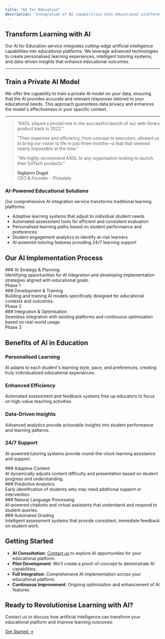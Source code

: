 ```yaml
---
title: "AI for Education"
description: "Integration of AI capabilities into educational platforms. Leveraging advanced technologies to create personalised learning experiences and intelligent tutoring systems."
---
```


## Transform Learning with AI

Our AI for Education service integrates cutting-edge artificial intelligence capabilities into educational platforms. We leverage advanced technologies to create personalised learning experiences, intelligent tutoring systems, and data-driven insights that enhance educational outcomes.

---

## Train a Private AI Model

We offer the capability to train a private AI model on your data, ensuring that the AI provides accurate and relevant responses tailored to your educational needs. This approach guarantees data privacy and enhances the model's effectiveness in your specific context.

---

> "AXOL played a pivotal role in the successful launch of our web library product back in 2022."
>
> "Their expertise and efficiency, from concept to execution, allowed us to bring our vision to life in just three months—a feat that seemed nearly impossible at the time."
>
> "We highly recommend AXOL to any organisation looking to launch their EdTech products."
>
> **Sigbjorn Dugal**  
> CEO & Founder - Pickatale

### AI-Powered Educational Solutions

Our comprehensive AI integration service transforms traditional learning platforms:

- Adaptive learning systems that adjust to individual student needs
- Automated assessment tools for efficient and consistent evaluation
- Personalised learning paths based on student performance and preferences
- Student engagement analytics to identify at-risk learners
- AI-powered tutoring features providing 24/7 learning support

## Our AI Implementation Process

<div className="grid grid-cols-1 md:grid-cols-3 gap-4 my-6">
  <div className="border border-blue-500 rounded-lg p-4 bg-blue-50 shadow-md flex flex-col justify-between">
    ### AI Strategy & Planning
    <div>
      Identifying opportunities for AI integration and developing implementation
      strategies aligned with educational goals.
    </div>
    <div className="text-lg font-bold pt-2 mt-auto">Phase 1</div>
  </div>
  <div className="border border-blue-500 rounded-lg p-4 bg-blue-50 shadow-md flex flex-col justify-between">
    ### Development & Training
    <div>
      Building and training AI models specifically designed for educational
      contexts and outcomes.
    </div>
    <div className="text-lg font-bold pt-2 mt-auto">Phase 2</div>
  </div>
  <div className="border border-blue-500 rounded-lg p-4 bg-blue-50 shadow-md flex flex-col justify-between">
    ### Integration & Optimisation
    <div>
      Seamless integration with existing platforms and continuous optimisation
      based on real-world usage.
    </div>
    <div className="text-lg font-bold pt-2 mt-auto">Phase 3</div>
  </div>
</div>

## Benefits of AI in Education

### Personalised Learning

AI adapts to each student's learning style, pace, and preferences, creating truly individualised educational experiences.

### Enhanced Efficiency

Automated assessment and feedback systems free up educators to focus on high-value teaching activities.

### Data-Driven Insights

Advanced analytics provide actionable insights into student performance and learning patterns.

### 24/7 Support

AI-powered tutoring systems provide round-the-clock learning assistance and support.

<div className="grid grid-cols-1 md:grid-cols-2 gap-4 my-6">
  <div className="border border-green-500 rounded-lg p-4 bg-green-50 shadow-md">
    ### Adaptive Content
    <div>
      AI dynamically adjusts content difficulty and presentation based on
      student progress and understanding.
    </div>
  </div>
  <div className="border border-green-500 rounded-lg p-4 bg-green-50 shadow-md">
    ### Predictive Analytics
    <div>
      Early identification of students who may need additional support or
      intervention.
    </div>
  </div>
  <div className="border border-green-500 rounded-lg p-4 bg-green-50 shadow-md">
    ### Natural Language Processing
    <div>
      AI-powered chatbots and virtual assistants that understand and respond to
      student queries.
    </div>
  </div>
  <div className="border border-green-500 rounded-lg p-4 bg-green-50 shadow-md">
    ### Automated Grading
    <div>
      Intelligent assessment systems that provide consistent, immediate feedback
      on student work.
    </div>
  </div>
</div>

## Getting Started

- **AI Consultation**: [Contact us](/contact) to explore AI opportunities for your educational platform.
- **Pilot Development**: We'll create a proof-of-concept to demonstrate AI capabilities.
- **Full Integration**: Comprehensive AI implementation across your educational platform.
- **Continuous Improvement**: Ongoing optimisation and enhancement of AI features.

## Ready to Revolutionise Learning with AI?

Contact us to discuss how artificial intelligence can transform your educational platform and improve learning outcomes.

[Get Started →](/contact)
